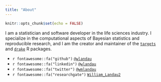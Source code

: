 ```yaml
---
title: "About"
---
```


```r
knitr::opts_chunk$set(echo = FALSE)
```

I am a statistician and software developer in the life sciences industry. I specialize in the computational aspects of Bayesian statistics and reproducible research, and I am the creator and maintainer of the [`targets`](https://github.com/wlandau/targets) and [`drake`](https://github.com/ropensci/drake) R packages.

- `r fontawesome::fa("github")` [`@wlandau`](https://www.github.com/wlandau)
- `r fontawesome::fa("linkedin")` [`@wlandau`](linkedin.com/in/wlandau)
- `r fontawesome::fa("twitter")` [`@wmlandau`](https://www.twitter.com/wmlandau)
- `r fontawesome::fa("researchgate")` [`William_Landau2`](https://www.researchgate.net/profile/William_Landau2)
